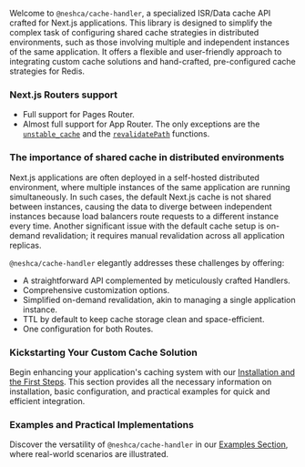 Welcome to `@neshca/cache-handler`, a specialized ISR/Data cache API crafted for Next.js applications. This library is designed to simplify the complex task of configuring shared cache strategies in distributed environments, such as those involving multiple and independent instances of the same application. It offers a flexible and user-friendly approach to integrating custom cache solutions and hand-crafted, pre-configured cache strategies for Redis.

### Next.js Routers support

- Full support for Pages Router.
- Almost full support for App Router. The only exceptions are the [`unstable_cache`](https://github.com/caching-tools/next-shared-cache/issues/391) and the [`revalidatePath`](https://github.com/caching-tools/next-shared-cache/issues/382) functions.

### The importance of shared cache in distributed environments

Next.js applications are often deployed in a self-hosted distributed environment, where multiple instances of the same application are running simultaneously. In such cases, the default Next.js cache is not shared between instances, causing the data to diverge between independent instances because load balancers route requests to a different instance every time. Another significant issue with the default cache setup is on-demand revalidation; it requires manual revalidation across all application replicas.

`@neshca/cache-handler` elegantly addresses these challenges by offering:

- A straightforward API complemented by meticulously crafted Handlers.
- Comprehensive customization options.
- Simplified on-demand revalidation, akin to managing a single application instance.
- TTL by default to keep cache storage clean and space-efficient.
- One configuration for both Routes.

### Kickstarting Your Custom Cache Solution

Begin enhancing your application's caching system with our [Installation and the First Steps](/installation). This section provides all the necessary information on installation, basic configuration, and practical examples for quick and efficient integration.

### Examples and Practical Implementations

Discover the versatility of `@neshca/cache-handler` in our [Examples Section](/redis), where real-world scenarios are illustrated.
